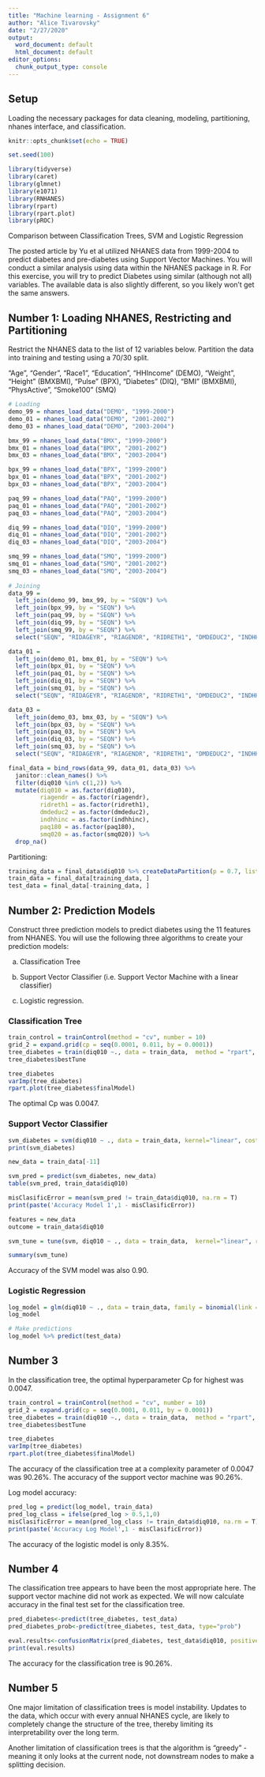 ```yaml
---
title: "Machine learning - Assignment 6"
author: "Alice Tivarovsky"
date: "2/27/2020"
output: 
  word_document: default
  html_document: default
editor_options:
  chunk_output_type: console
---
```


## Setup 

Loading the necessary packages for data cleaning, modeling, partitioning, nhanes interface, and classification. 

```r
knitr::opts_chunk$set(echo = TRUE)

set.seed(100)

library(tidyverse)
library(caret)
library(glmnet)
library(e1071)
library(RNHANES)
library(rpart)
library(rpart.plot)
library(pROC)
```

Comparison between Classification Trees, SVM and Logistic Regression

The posted article by Yu et al utilized NHANES data from 1999-2004 to predict diabetes and pre-diabetes using Support Vector Machines. You will conduct a similar analysis using data within the NHANES package in R. For this exercise, you will try to predict Diabetes using similar (although not all) variables. The available data is also slightly different, so you likely won't get the same answers.


## Number 1: Loading NHANES, Restricting and Partitioning

Restrict the NHANES data to the list of 12 variables below. Partition the data into training and testing using a 70/30 split.

"Age", "Gender", "Race1", "Education", "HHIncome" (DEMO), "Weight", "Height" (BMXBMI), "Pulse" (BPX), "Diabetes" (DIQ), "BMI" (BMXBMI), "PhysActive", "Smoke100" (SMQ)

```r

# Loading
demo_99 = nhanes_load_data("DEMO", "1999-2000") 
demo_01 = nhanes_load_data("DEMO", "2001-2002")
demo_03 = nhanes_load_data("DEMO", "2003-2004")                           

bmx_99 = nhanes_load_data("BMX", "1999-2000")
bmx_01 = nhanes_load_data("BMX", "2001-2002")
bmx_03 = nhanes_load_data("BMX", "2003-2004")  

bpx_99 = nhanes_load_data("BPX", "1999-2000")
bpx_01 = nhanes_load_data("BPX", "2001-2002")
bpx_03 = nhanes_load_data("BPX", "2003-2004")  

paq_99 = nhanes_load_data("PAQ", "1999-2000")
paq_01 = nhanes_load_data("PAQ", "2001-2002")
paq_03 = nhanes_load_data("PAQ", "2003-2004")  

diq_99 = nhanes_load_data("DIQ", "1999-2000")
diq_01 = nhanes_load_data("DIQ", "2001-2002")
diq_03 = nhanes_load_data("DIQ", "2003-2004")  

smq_99 = nhanes_load_data("SMQ", "1999-2000")
smq_01 = nhanes_load_data("SMQ", "2001-2002")
smq_03 = nhanes_load_data("SMQ", "2003-2004")  
                           
# Joining
data_99 = 
  left_join(demo_99, bmx_99, by = "SEQN") %>% 
  left_join(bpx_99, by = "SEQN") %>% 
  left_join(paq_99, by = "SEQN") %>% 
  left_join(diq_99, by = "SEQN") %>% 
  left_join(smq_99, by = "SEQN") %>% 
  select("SEQN", "RIDAGEYR", "RIAGENDR", "RIDRETH1", "DMDEDUC2", "INDHHINC", "BMXBMI", "BMXHT", "BMXWT", "BPXPLS", "DIQ010", "PAQ180", "SMQ020") 

data_01 = 
  left_join(demo_01, bmx_01, by = "SEQN") %>% 
  left_join(bpx_01, by = "SEQN") %>% 
  left_join(paq_01, by = "SEQN") %>% 
  left_join(diq_01, by = "SEQN") %>% 
  left_join(smq_01, by = "SEQN") %>% 
  select("SEQN", "RIDAGEYR", "RIAGENDR", "RIDRETH1", "DMDEDUC2", "INDHHINC", "BMXBMI", "BMXHT", "BMXWT", "BPXPLS", "DIQ010", "PAQ180", "SMQ020") 

data_03 = 
  left_join(demo_03, bmx_03, by = "SEQN") %>% 
  left_join(bpx_03, by = "SEQN") %>% 
  left_join(paq_03, by = "SEQN") %>% 
  left_join(diq_03, by = "SEQN") %>% 
  left_join(smq_03, by = "SEQN") %>% 
  select("SEQN", "RIDAGEYR", "RIAGENDR", "RIDRETH1", "DMDEDUC2", "INDHHINC", "BMXBMI", "BMXHT", "BMXWT", "BPXPLS", "DIQ010", "PAQ180", "SMQ020") 

final_data = bind_rows(data_99, data_01, data_03) %>% 
  janitor::clean_names() %>% 
  filter(diq010 %in% c(1,2)) %>% 
  mutate(diq010 = as.factor(diq010), 
         riagendr = as.factor(riagendr), 
         ridreth1 = as.factor(ridreth1), 
         dmdeduc2 = as.factor(dmdeduc2), 
         indhhinc = as.factor(indhhinc), 
         paq180 = as.factor(paq180), 
         smq020 = as.factor(smq020)) %>% 
  drop_na()
```

Partitioning: 

```r

training_data = final_data$diq010 %>% createDataPartition(p = 0.7, list = F)
train_data = final_data[training_data, ]
test_data = final_data[-training_data, ]

```


## Number 2: Prediction Models

Construct three prediction models to predict diabetes using the 11 features from NHANES. You will use the following three algorithms to create your prediction models:

a) Classification Tree

b) Support Vector Classifier (i.e. Support Vector Machine with a linear classifier)

c) Logistic regression.

### Classification Tree

```r

train_control = trainControl(method = "cv", number = 10)
grid_2 = expand.grid(cp = seq(0.0001, 0.011, by = 0.0001))
tree_diabetes = train(diq010 ~., data = train_data,  method = "rpart", trControl = train_control, tuneGrid = grid_2)
tree_diabetes$bestTune

tree_diabetes
varImp(tree_diabetes)
rpart.plot(tree_diabetes$finalModel)

```

The optimal Cp was 0.0047. 

### Support Vector Classifier

```r

svm_diabetes = svm(diq010 ~ ., data = train_data, kernel="linear", cost = 0.1, scale = TRUE)
print(svm_diabetes)

new_data = train_data[-11]

svm_pred = predict(svm_diabetes, new_data)
table(svm_pred, train_data$diq010)

misClasificError = mean(svm_pred != train_data$diq010, na.rm = T)
print(paste('Accuracy Model 1',1 - misClasificError))

features = new_data
outcome = train_data$diq010

svm_tune = tune(svm, diq010 ~ ., data = train_data,  kernel="linear", range=list(cost=10^(-1:1)))

summary(svm_tune)

```

Accuracy of the SVM model was also 0.90. 

### Logistic Regression 

```r

log_model = glm(diq010 ~ ., data = train_data, family = binomial(link = "logit")) 
log_model

# Make predictions
log_model %>% predict(test_data)

```


## Number 3 

In the classification tree, the optimal hyperparameter Cp for highest was 0.0047. 

```r

train_control = trainControl(method = "cv", number = 10)
grid_2 = expand.grid(cp = seq(0.0001, 0.011, by = 0.0001))
tree_diabetes = train(diq010 ~., data = train_data,  method = "rpart", trControl = train_control, tuneGrid = grid_2)
tree_diabetes$bestTune

tree_diabetes
varImp(tree_diabetes)
rpart.plot(tree_diabetes$finalModel)

```

The accuracy of the classification tree at a complexity parameter of 0.0047 was 90.26%. The accuracy of the support vector machine was 90.26%. 

Log model accuracy: 

```r

pred_log = predict(log_model, train_data)
pred_log_class = ifelse(pred_log > 0.5,1,0)
misClasificError = mean(pred_log_class != train_data$diq010, na.rm = T)
print(paste('Accuracy Log Model',1 - misClasificError))

```

The accuracy of the logistic model is only 8.35%. 

## Number 4

The classification tree appears to have been the most appropriate here. The support vector machine did not work as expected. We will now calculate accuracy in the final test set for the classification tree. 

```r

pred_diabetes<-predict(tree_diabetes, test_data)
pred_diabetes_prob<-predict(tree_diabetes, test_data, type="prob")

eval.results<-confusionMatrix(pred_diabetes, test_data$diq010, positive = "1")
print(eval.results)

```

The accuracy for the classification tree is 90.26%. 

## Number 5

One major limitation of classification trees is model instability. Updates to the data, which occur with every annual NHANES cycle, are likely to completely change the structure of the tree, thereby limiting its interpretability over the long term. 

Another limitation of classification trees is that the algorithm is "greedy" - meaning it only looks at the current node, not downstream nodes to make a splitting decision.  

